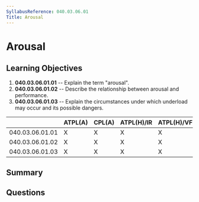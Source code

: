 ```yaml
---
SyllabusReference: 040.03.06.01
Title: Arousal
---
```


# Arousal

## Learning Objectives

1. **040.03.06.01.01** -- Explain the term "arousal".
2. **040.03.06.01.02** -- Describe the relationship between arousal and
   performance.
3. **040.03.06.01.03** -- Explain the circumstances under which underload may
   occur and its possible dangers.

|                 | ATPL(A) | CPL(A) | ATPL(H)/IR | ATPL(H)/VFR | CPL(H) | IR  | CBIR(A) |
| --------------- | ------- | ------ | ---------- | ----------- | ------ | --- | ------- |
| 040.03.06.01.01 | X       | X      | X          | X           | X      | X   |         |
| 040.03.06.01.02 | X       | X      | X          | X           | X      | X   |         |
| 040.03.06.01.03 | X       | X      | X          | X           | X      | X   |         |

## Summary

## Questions
